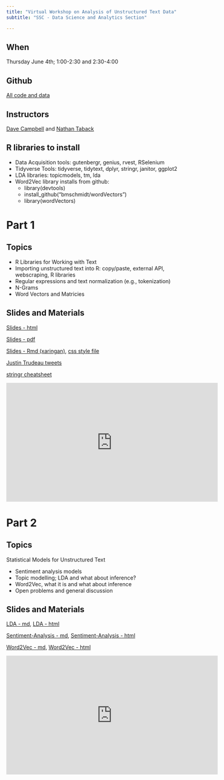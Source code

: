 ```yaml
---
title: "Virtual Workshop on Analysis of Unstructured Text Data"
subtitle: "SSC - Data Science and Analytics Section"

---
```


## When

Thursday June 4th; 1:00-2:30 and 2:30-4:00

## Github

[All code and data](https://github.com/ssc-datascience/ssc-datascience.github.io)

## Instructors

[Dave Campbell](https://people.math.carleton.ca/~davecampbell/Dave_Campbell.html) and [Nathan Taback](http://utstat.toronto.edu/nathan/)

## R libraries to install
- Data Acquisition tools: gutenbergr, genius, rvest, RSelenium
- Tidyverse Tools: tidyverse, tidytext, dplyr, stringr, janitor, ggplot2
- LDA libraries: topicmodels, tm, lda
- Word2Vec library installs from github:
    - library(devtools)
    - install_github("bmschmidt/wordVectors")
    - library(wordVectors)



# Part 1

## Topics

- R Libraries for Working with Text
- Importing unstructured text into R: copy/paste, external API, webscraping, R libraries
- Regular expressions and text normalization (e.g., tokenization)
- N-Grams
- Word Vectors and Matricies

## Slides and Materials

[Slides - html](workshopslides1.html)

[Slides - pdf](workshopslides1.pdf)

[Slides - Rmd (xaringan)](workshopslides1.Rmd), [css style file](slides.css)

[Justin Trudeau tweets](JT20tweets_may25.csv)

[stringr cheatsheet](https://github.com/rstudio/cheatsheets/blob/master/strings.pdf)

<iframe width="560" height="315" src="https://www.youtube.com/embed/LyoID6jAi08" frameborder="0" allow="accelerometer; autoplay; encrypted-media; gyroscope; picture-in-picture" allowfullscreen></iframe>


# Part 2 

## Topics

Statistical Models for Unstructured Text 

- Sentiment analysis models
- Topic modelling; LDA and what about inference?
- Word2Vec, what it is and what about inference
- Open problems and general discussion

## Slides and Materials

[LDA - md](LDA.md), [LDA - html](LDA.html)

[Sentiment-Analysis - md](Sentiment-Analysis.md), [Sentiment-Analysis - html](Sentiment-Analysis.html)

[Word2Vec - md](Word2Vec.md), [Word2Vec - html](Word2Vec.html)


<iframe width="560" height="315" src="https://www.youtube.com/embed/1wpUeqXO_h8" frameborder="0" allow="accelerometer; autoplay; encrypted-media; gyroscope; picture-in-picture" allowfullscreen></iframe>
